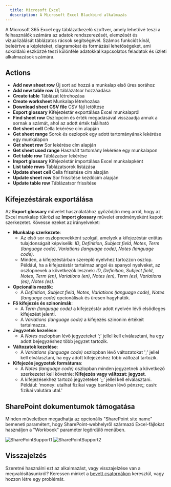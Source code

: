 ```yaml
---
  title: Microsoft Excel
  description: A Microsoft Excel Blackbird alkalmazás
---
```


<LinkCard title="Megtekintés GitHub-on" target="_blank" href="https://github.com/bb-io/MicrosoftExcel" icon="github" />

A Microsoft 365 Excel egy táblázatkezelő szoftver, amely lehetővé teszi a felhasználók számára az adatok rendszerezését, elemzését és vizualizálását táblázatos rácsok segítségével. Számos funkciót kínál, beleértve a képleteket, diagramokat és formázási lehetőségeket, ami sokoldalú eszközzé teszi különféle adatokkal kapcsolatos feladatok és üzleti alkalmazások számára.

## Actions

- **Add new sheet row**   Új sort ad hozzá a munkalap első üres sorához
- **Add new table row**   Új táblázatsor hozzáadása
- **Create table**    Táblázat létrehozása
- **Create worksheet**    Munkalap létrehozása
- **Download sheet CSV file**  CSV fájl letöltése
- **Export glossary**  Kifejezéstár exportálása Excel munkalapról
- **Find sheet row**  Oszlopcím és érték megadásával visszaadja annak a sornak a számát, ahol az adott érték található
- **Get sheet cell**  Cella lekérése cím alapján
- **Get sheet range**  Sorok és oszlopok egy adott tartományának lekérése egy munkalapon
- **Get sheet row**   Sor lekérése cím alapján
- **Get sheet used range**    Használt tartomány lekérése egy munkalapon
- **Get table row**   Táblázatsor lekérése
- **Import glossary**  Kifejezéstár importálása Excel munkalapként
- **List table rows**  Táblázatsorok listázása
- **Update sheet cell**   Cella frissítése cím alapján
- **Update sheet row**    Sor frissítése kezdőcím alapján
- **Update table row**    Táblázatsor frissítése

## Kifejezéstárak exportálása

Az **Export glossary** művelet használatához győződjön meg arról, hogy az Excel munkalap tükrözi az **Import glossary** művelet eredményeként kapott szerkezetet. Kövesse ezeket az irányelveket:

- **Munkalap szerkezete**:
   - Az első sor oszlopnevekként szolgál, amelyek a kifejezéstár entitás tulajdonságait képviselik: _ID_, _Definition_, _Subject field_, _Notes_, _Term (language code)_, _Variations (language code)_, _Notes (language code)_.
   - Minden, a kifejezéstárban szereplő nyelvhez tartozzon oszlop. Például, ha a kifejezéstár tartalmaz angol és spanyol nyelveket, az oszlopnevek a következők lesznek: _ID_, _Definition_, _Subject field_, _Notes_, _Term (en)_, _Variations (en)_, _Notes (en)_, _Term (es)_, _Variations (es)_, _Notes (es)_.
- **Opcionális mezők**:
    - A _Definition_, _Subject field_, _Notes_, _Variations (language code)_, _Notes (language code)_ opcionálisak és üresen hagyhatók.
- **Fő kifejezés és szinonimák**:
    - A _Term (language code)_ a kifejezéstár adott nyelvén lévő elsődleges kifejezést jelenti.
    - A _Variations (language code)_ a kifejezés szinonim értékeit tartalmazza.
- **Jegyzetek kezelése**:
    - A _Notes_ oszlopban lévő jegyzeteket ';' jellel kell elválasztani, ha egy adott bejegyzéshez több jegyzet tartozik.
- **Változatok kezelése**:
    - A _Variations (language code)_ oszlopban lévő változatokat ';' jellel kell elválasztani, ha egy adott kifejezéshez több változat tartozik.
- **Kifejezés jegyzetek formátuma**:
    - A _Notes (language code)_ oszlopban minden jegyzetnek a következő szerkezetet kell követnie: **Kifejezés vagy változat: jegyzet**.
    - A kifejezésekhez tartozó jegyzeteket ';;' jellel kell elválasztani. Például: 'money: utalhat fizikai vagy bankban lévő pénzre;; cash: fizikai valutára utal.'

## SharePoint dokumentumok támogatása
Minden műveletben megadhatja az opcionális "SharePoint site name" bemeneti paramétert, hogy SharePoint-webhelyről származó Excel-fájlokat használjon a "Workbook" paraméter legördülő menüben.

![SharePointSupport1](https://raw.githubusercontent.com/bb-io/MicrosoftExcel/main//image/README/SharePointSupport1.png) ![SharePointSupport2](https://raw.githubusercontent.com/bb-io/MicrosoftExcel/main//image/README/SharePointSupport2.png)

## Visszajelzés

Szeretné használni ezt az alkalmazást, vagy visszajelzése van a megvalósításunkról? Keressen minket a [bevett csatornákon](https://www.blackbird.io/) keresztül, vagy hozzon létre egy problémát.